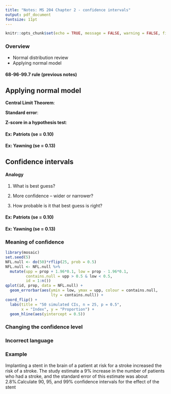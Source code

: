 ```yaml
---
title: "Notes: MS 204 Chapter 2 - confidence intervals"
output: pdf_document
fontsize: 11pt 
---
```


```r
knitr::opts_chunk$set(echo = TRUE, message = FALSE, warning = FALSE, fig.width = 4.3, fig.height = 3)
```

### Overview

- Normal distribution review
- Applying normal model

#### 68-96-99.7 rule (previous notes)

## Applying normal model

**Central Limit Theorem**: 

\vspace{100pt}

**Standard error**: 

\vspace{80pt}

**Z-score in a hypothesis test**: 

\vspace{80pt}

\newpage

#### Ex: Patriots (se = 0.10)

\vspace{200pt}


#### Ex: Yawning (se = 0.13)

\newpage

## Confidence intervals

#### Analogy



\vspace{200pt}


1. What is best guess?

2. More confidence -- wider or narrower?

3. How probable is it that best guess is right?



#### Ex: Patriots (se = 0.10)

\vspace{100pt}


#### Ex: Yawning (se = 0.13)


\vspace{100pt}

\newpage

### Meaning of confidence

```r
library(mosaic)
set.seed(5)
NFL.null <- do(50)*rflip(25, prob = 0.5)
NFL.null <- NFL.null %>% 
  mutate(upp = prop + 1.96*0.1, low = prop - 1.96*0.1, 
         contains.null = upp > 0.5 & low < 0.5, 
         id = 1:n())
qplot(id, prop, data = NFL.null) + 
  geom_errorbar(aes(ymin = low, ymax = upp, colour = contains.null, 
                    lty = contains.null)) + 
coord_flip() + 
  labs(title = "50 simulated CIs, n = 25, p = 0.5", 
       x = "Index", y = "Proportion") + 
  geom_hline(aes(yintercept = 0.5))
```


### Changing the confidence level


\vspace{180pt}

### Incorrect language


\vspace{180pt}


### Example 

Implanting a stent in the brain of a patient at risk for a stroke increased the risk of a stroke. The study estimate a 9% increase in the number of patients who had a stroke, and the standard error of this estimate was about 2.8%.Calculate 90, 95, and 99% confidence intervals for the effect of the stent
	

